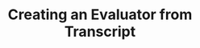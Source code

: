 ---
title: Creating an Evaluator from Transcript
openapi: post /test_framework/v1/scenarios/create_scenario_from_transcript/
---